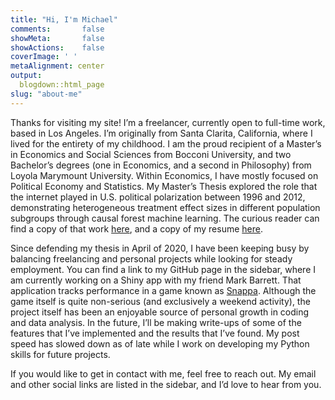 ```yaml
---
title: "Hi, I'm Michael"
comments:       false
showMeta:       false
showActions:    false
coverImage: ' '
metaAlignment: center
output:
  blogdown::html_page
slug: "about-me"
---
```

  Thanks for visiting my site! I'm a freelancer, currently open to full-time work, 
based in Los Angeles. I'm originally from Santa Clarita, California, where I lived for the entirety of my childhood. 
I am the proud recipient of a Master's in Economics and Social Sciences from Bocconi University, 
and two Bachelor's degrees (one in Economics, and a second in Philosophy) from Loyola Marymount University.
Within Economics, I have mostly focused on Political Economy and Statistics. My Master's Thesis
explored the role that the internet played in U.S. political polarization between
1996 and 2012, demonstrating heterogeneous treatment effect sizes in different population 
subgroups through causal forest machine learning. The curious reader can find a copy
of that work [here](/pdf/Thesis.pdf), and a copy of my resume [here](/pdf/Resume.pdf). 

  Since defending my thesis in April of 2020, I have
been keeping busy by balancing freelancing and personal projects while looking
for steady employment. You can find a link to my GitHub page in the sidebar, where
I am currently working on a Shiny app with my friend Mark Barrett. That application tracks
performance in a game known as [Snappa](https://github.com/mdewey131/Snappa-Scoreboard/wiki/An-Overview-of-SnappaMetrics#what-is-snappa). Although the game itself is quite non-serious (and exclusively a weekend activity), the project itself has been an enjoyable source
of personal growth in coding and data analysis. In the future, I'll be making 
write-ups of some of the features that I've implemented and the results that I've found. 
My post speed has slowed down as of late while I work on developing my Python skills for
future projects. 

  If you would like to get in contact with me, feel free to reach out. My email and other social
links are listed in the sidebar, and I'd love to hear from you.